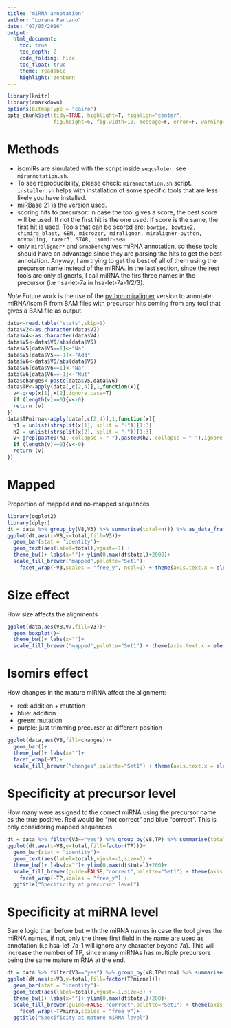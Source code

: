 ```yaml
---
title: "miRNA annotation"
author: "Lorena Pantano"
date: "07/05/2016"
output:
  html_document:
    toc: true
    toc_depth: 2
    code_folding: hide
    toc_float: true
    theme: readable
    highlight: zenburn
---
```


```r
library(knitr)
library(rmarkdown)
options(bitmapType = "cairo")
opts_chunk$set(tidy=TRUE, highlight=T, figalign="center",
               fig.height=6, fig.width=10, message=F, error=F, warning=F, bootstrap.show.code=FALSE)
```

# Methods
 * isomiRs are simulated with the script inside `seqcsluter`. see `mirannotation.sh`.
 * To see reproducibility, please check: `mirannotation.sh` script. `installer.sh` helps with installation of some specific tools that are less likely you have installed.
 * miRBase 21 is the version used.
 * scoring hits to precursor: in case the tool gives a score, the best score will be used. If not the first hit is the one used. If score is the same, the first hit is used. Tools that can be scored are: `bowtie, bowtie2, chimira_blast, GEM, microzer, miraligner, miraligner-python, novoaling, razer3, STAR, isomir-sea`
 * only `miraligner*` and `srnabench `gives miRNA annotation, so these tools should have an advantage since they are parsing the hits to get the best annotation. Anyway, I am trying to get the best of all of them using the precursor name instead of the miRNA. In the last section, since the rest tools are only alignerts, I call miRNA the firs three names in the precursor (i.e hsa-let-7a in hsa-let-7a-1/2/3).
 
*Note* Future work is the use of the [python miraligner](http://seqcluster.readthedocs.org/mirna_annotation.html#miraligner-inside-seqcluster) version to annotate miRNA/isomiR from BAM files with precursor hits coming from any tool that gives a BAM file as output.

```r
data<-read.table("stats",skip=1)
data$V2<-as.character(data$V2)
data$V4<-as.character(data$V4)
data$V5<-data$V5/abs(data$V5)
data$V5[data$V5==1]<-"Na"
data$V5[data$V5==-1]<-"Add"
data$V6<-data$V6/abs(data$V6)
data$V6[data$V6==1]<-"Na"
data$V6[data$V6==-1]<-"Mut"
data$changes<-paste(data$V5,data$V6)
data$TP<-apply(data[,c(2,4)],1,function(x){
  v<-grep(x[1],x[2],ignore.case=T)
  if (length(v)==0){v<-0}
  return (v)
})
data$TPmirna<-apply(data[,c(2,4)],1,function(x){
  h1 = unlist(strsplit(x[1], split = "-"))[1:3]
  h2 = unlist(strsplit(x[2], split = "-"))[1:3]
  v<-grep(paste0(h1, collapse = "-"),paste0(h2, collapse = "-"),ignore.case=T)
  if (length(v)==0){v<-0}
  return (v)
})

```

# Mapped
Proportion of mapped and no-mapped sequences
```r
library(ggplot2)
library(dplyr)
dt = data %>% group_by(V8,V3) %>% summarise(total=n()) %>% as_data_frame()
ggplot(dt,aes(x=V8,y=total,fill=V3))+
  geom_bar(stat = 'identity')+
  geom_text(aes(label=total),vjust=-1) +
  theme_bw()+ labs(x="")+ ylim(0,max(dt$total)+2000)+
  scale_fill_brewer("mapped",palette="Set1")+
    facet_wrap(~V3,scales = "free_y", ncol=1) + theme(axis.text.x = element_text(angle = 90))
```


# Size effect
How size affects the alignments
```r
ggplot(data,aes(V8,V7,fill=V3))+
  geom_boxplot()+
  theme_bw()+ labs(x="")+
  scale_fill_brewer("mapped",palette="Set1") + theme(axis.text.x = element_text(angle = 90))
```

# Isomirs effect
How changes in the mature miRNA affect the alignment:

* red: addition + mutation
* blue: addition
* green: mutation
* purple: just trimming precursor at different position

```r
ggplot(data,aes(V8,fill=changes))+
  geom_bar()+
  theme_bw()+ labs(x="")+
  facet_wrap(~V3)+
  scale_fill_brewer("changes",palette="Set1") + theme(axis.text.x = element_text(angle = 90))
```


# Specificity at precursor level
How many were assigned to the correct miRNA using the precursor name as the true positive.
Red would be "not correct" and blue "correct". This is only considering mapped sequences.
```r
dt = data %>% filter(V3=="yes") %>% group_by(V8,TP) %>% summarise(total=n()) %>% as_data_frame()
ggplot(dt,aes(x=V8,y=total,fill=factor(TP)))+
  geom_bar(stat = "identity")+
  geom_text(aes(label=total),vjust=-1,size=3) +
  theme_bw()+ labs(x="")+ ylim(0,max(dt$total)+200)+
  scale_fill_brewer(guide=FALSE,"correct",palette="Set1") + theme(axis.text.x = element_text(angle = 90))+
    facet_wrap(~TP,scales = "free_y") +
  ggtitle("Specificity at precursor level")
```


# Specificity at miRNA level
Same logic than before but with the miRNA names in case the tool gives the miRNA names, if not, only the three first field in the name are used as annotation (i.e hsa-let-7a-1 will ignore any character beyond 7a). This will increase the number of TP, since many miRNAs has multiple precursors being the same mature miRNA at the end.
```r
dt = data %>% filter(V3=="yes") %>% group_by(V8,TPmirna) %>% summarise(total=n()) %>% as_data_frame()
ggplot(dt,aes(x=V8,y=total,fill=factor(TPmirna)))+
  geom_bar(stat = "identity")+
  geom_text(aes(label=total),vjust=-1,size=3) +
  theme_bw()+ labs(x="")+ ylim(0,max(dt$total)+200)+
  scale_fill_brewer(guide=FALSE,"correct",palette="Set1") + theme(axis.text.x = element_text(angle = 90))+
    facet_wrap(~TPmirna,scales = "free_y")+
  ggtitle("Specificity at mature miRNA level")
```

